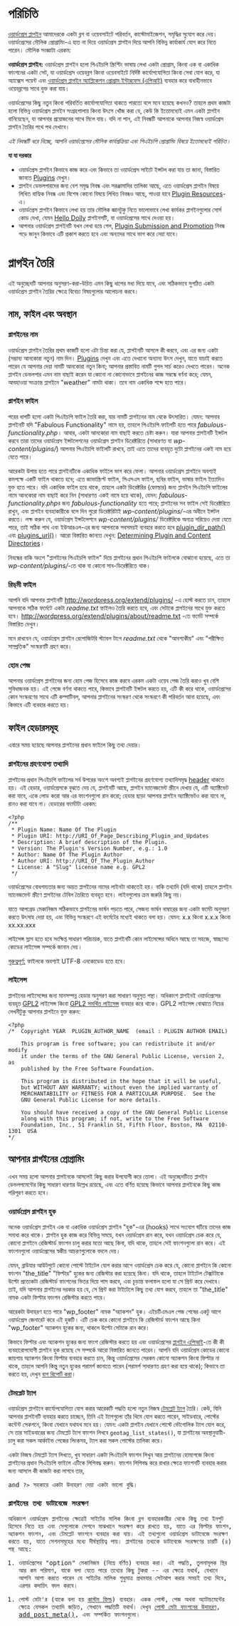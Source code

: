 {{Languages|
{{en|Writing a Plugin}}
{{bn|প্লাগইন লেখা}}
{{es|Escribiendo un Plugin}}
{{ja|Writing a Plugin}}
{{ko|Writing a Plugin}}
{{pt-br|Escrevendo um Plugin}}
{{ru|Написание плагина}}
{{th|Writing a Plugin}}
{{zh-hans|开发一个插件}}
<!-- {{zh-tw|開發一個外掛}} -->
}}

=পরিচিতি=
[[Plugins|ওয়ার্ডপ্রেস প্লাগইন]] আমাদেরকে একটা ব্লগ বা ওয়েবসাইটে পরিবর্তন, কাস্টোমাইজেশন, সমৃদ্ধির সুযোগ করে দেয়। ওয়ার্ডপ্রেসের মৌলিক প্রোগ্রামিং-এ হাত না দিয়ে ওয়ার্ডপ্রেস প্লাগইন দিয়ে আপনি বিভিন্ন কার্যাকার্য যোগ করে নিতে পারেন। মৌলিক সংজ্ঞাটা এরকম:

'''ওয়ার্ডপ্রেস প্লাগইন:''' ওয়ার্ডপ্রেস প্লাগইন হলো পিএইচপি স্ক্রিপ্টিং ভাষায় লেখা একটা প্রোগ্রাম, কিংবা এক বা একাধিক ফাংশনের একটা সেট, যা ওয়ার্ডপ্রেস ওয়েবব্লগ কিংবা ওয়েবসাইটে নির্দিষ্ট কার্যোপযোগিতা কিংবা সেবা যোগ করে, যা অ্যাক্সেস পয়েন্ট এবং [[Plugin API|ওয়ার্ডপ্রেস প্লাগইন অ্যাপ্লিকেশন প্রোগ্রাম ইন্টারফেস (এপিআই)]] ব্যবহার করে বাধাহীনভাবে ওয়েবব্লগের সাথে যুক্ত করা যায়।

ওয়ার্ডপ্রেসের কিছু নতুন কিংবা পরিবর্তিত কার্যোপযোগিতা থাকতে পারতো বলে মনে হয়েছে কখনও? তাহলে প্রথম কাজটা হলো বিভিন্ন ওয়ার্ডপ্রেস প্লাগইন সংগ্রহশালায় কিংবা উৎসে খোঁজ করা যে, কেউ কি ইতোমধ্যেই এমন একটা প্লাগইন বানিয়েছেন, যা আপনার প্রয়োজনের সাথে মিলে যায়। যদি না পান, এই নিবন্ধটি আপনাকে আপনার নিজস্ব ওয়ার্ডপ্রেস প্লাগইন তৈরির পথে পথ দেখাবে।

''এই নিবন্ধটি ধরে নিচ্ছে, আপনি ওয়ার্ডপ্রেসের মৌলিক কার্যপ্রক্রিয়া এবং পিএইচপি প্রোগ্রামিং বিষয়ে ইতোমধ্যেই পরিচিত।''

'''যা যা দরকার'''

* ওয়ার্ডপ্রেস প্লাগইন কিভাবে কাজ করে এবং কিভাবে তা ওয়ার্ডপ্রেস সাইটে ইন্সটল করা যায় তা জানা, বিস্তারিত জানতে [[Plugins]] দেখুন।
* প্লাগইন ডেভলপারদের জন্য বেশ সমৃদ্ধ নিবন্ধ এবং সরঞ্জামাদির তালিকা আছে, এতে ওয়ার্ডপ্রেস প্লাগইন বিষয়ে লিখিত বাহ্যিক নিবন্ধ এবং বিশেষ কোনো বিষয়ে লিখিত নিবন্ধও আছে, পাওয়া যাবে [[Plugin Resources]]-এ।
* ওয়ার্ডপ্রেস প্লাগইন কিভাবে লেখা হয় তার মৌলিক জ্ঞানটুকু নিতে ভালোভাবে লেখা কার্যকর প্লাগইনগুলোর সোর্স কোড দেখা, যেমন [[Plugins#Default Plugins|Hello Dolly]] প্লাগইনসটি, যা ওয়ার্ডপ্রেসের সাথে দেওয়া হয়।
* আপনার ওয়ার্ডপ্রেস প্লাগইনটি যখন লেখা হয়ে গেল, [[Plugin Submission and Promotion]] নিবন্ধ পড়ে জানুন কিভাবে এটি প্রকাশ করতে হবে এবং অন্যদের সাথে ভাগ করে নেয়া যাবে।

=প্লাগইন তৈরি=
এই অনুচ্ছেদটি আপনার অনুসরণ-করা-উচিত এমন কিছু ধাপের মধ্য দিয়ে যাবে, এবং সঠিকভাবে সুগঠিত একটা ওয়ার্ডপ্রেস প্লাগইন তৈরির ক্ষেত্রে বিবেচ্য বিষয়গুলোর আলোচনা করবে।

==নাম, ফাইল এবং অবস্থান==
===প্লাগইনের নাম===
ওয়ার্ডপ্রেস প্লাগইন তৈরির প্রথম কাজটি হলো এটা চিন্তা করা যে, প্লাগইনটি আসলে কী করবে, এবং এর জন্য একটা (সম্ভাব্য আনকোরা নতুন) নাম দিন। [[Plugins]] দেখুন এবং এতে দেখানো অন্যান্য উৎস দেখুন, যাতে যাচাই করতে পারেন যে আপনার দেয়া নামটি আনকোরা নতুন কিনা; আপনার প্রস্তাবিত নামটি গুগল সার্চ করেও দেখতে পারেন। অনেক প্লাগইন ডেভলপার এমন নাম বাছাই করেন যা কোনো না কোনোভাবে প্লাগইনের কাজ সম্বন্ধে বর্ণনা করে; যেমন, আবহাওয়া সংক্রান্ত প্লাগইনে "weather" নামটা থাকা। তবে নাম একাধিক শব্দে হতে পারে।

===প্লাগইন ফাইল===
পরের ধাপটি হলো একটা পিএইচপি ফাইল তৈরি করা, যার নামটি প্লাগইনের নাম থেকে উৎসারিত। যেমন: আপনার প্লাগইনটি যদি "Fabulous Functionality" নামে হয়, তাহলে পিএইচপি ফাইলটি হতে পারে ''fabulous-functionality.php''। আবার, একটা আনকোরা নাম বাছাই করতে চেষ্টা করুন। যারা আপনার প্লাগইনটি ইন্সটল করবে তারা তাদের ওয়ার্ডপ্রেস ইন্সটলেশনের ওয়ার্ডপ্রেস প্লাগইন ডিরেক্টরিতে (সাধারণত যা ''wp-content/plugins/'') আপনার পিএইচপি ফাইলটি রাখবে, তাই এতে তাদের ব্যবহৃত দুটো প্লাগইনের একই নাম হয়ে যেতে পারে।

আরেকটা উপায় হতে পারে প্লাগইনটিকে একাধিক ফাইলে ভাগ করে ফেলা। আপনার ওয়ার্ডপ্রেস প্লাগইনে অবশ্যই কমপক্ষে একটি ফাইল থাকতে হবে; এতে জাভাস্ক্রিপ্ট ফাইল, সিএসএস ফাইল, ছবির ফাইল, ভাষার ফাইল ইত্যাদিও যুক্ত হতে পারে। যদি একাধিক ফাইল হয়ে থাকে, তাহলে একটা ডিরেক্টরির (ফোল্ডার) জন্য প্লাগইন পিএইচপি ফাইলের নামে আনকোরা নাম বাছাই করে নিন (সাধারণত একই নামে হয়ে থাকে), যেমন: ''fabulous-functionality.php''র জন্য ''fabulous-functionality'' হতে পারে; প্লাগইনের সব ফাইল সেই ডিরেক্টরিতে রাখুন, এবং প্লাগইন ব্যবহাকারীকে বলে দিন পুরো ডিরেক্টরিটাই ''wp-content/plugins/''-এর অধীনে ইন্সটল করতে। লক্ষ করুন যে, ওয়ার্ডপ্রেস ইন্সটলেশনে ''wp-content/plugins/'' ডিরেক্টরিকে অন্যত্র সরিয়েও দেয়া যেতে পারে, তাই সঠিক পাথ এবং ইউআরএল-এর জন্য আপনাকে সবসময়ই ব্যবহার করতে হবে [[Function_Reference/plugin_dir_path| plugin_dir_path()]] এবং [[Function_Reference/plugins_url| plugins_url()]]। আরো বিস্তারিত জানতে দেখুন: [[Determining Plugin and Content Directories]]।

নিবন্ধের বাকি অংশে "প্লাগইনের পিএইচপি ফাইল" দিয়ে প্লাগইনের প্রধান পিএইচপি ফাইলকে বোঝানো হয়েছে, এতে তা ''wp-content/plugins/''-তে থাক বা কোনো সাব-ডিরেক্টরিতে থাক।

=== রিড্‌মী ফাইল ===
আপনি যদি আপনার প্লাগইনটি http://wordpress.org/extend/plugins/ -এ হোস্ট করতে চান, তাহলে আপনাকে সঠিক ফর্মেটে একটা ''readme.txt'' ফাইলও তৈরি করতে হবে, এবং সেটাকে প্লাগইনের সাথে যুক্ত করতে হবে। http://wordpress.org/extend/plugins/about/readme.txt -তে ফর্মেট সম্পর্কে বিস্তারিত দেখুন।

মনে রাখবেন যে, ওয়ার্ডপ্রেস প্লাগইন রেপোজিটরি স্ট্যাবল টাগে ''readme.txt'' থেকে "আবশ্যকীয়" এবং "পরীক্ষিত সাম্প্রতিক" সংস্করণটি গ্রহণ করে।

=== হোম পেজ ===
আপনার ওয়ার্ডপ্রেস প্লাগইনের জন্য হোম পেজ হিসেবে কাজ করবে এরকম একটা ওয়েব পেজ তৈরি করাও খুব বেশি সুবিধাজনক হয়। এই পেজে বর্ণনা থাকতে পারে, কিভাবে প্লাগইনটি ইন্সটল করতে হয়, এটি কী করে থাকে, ওয়ার্ডপ্রেসের কোন সংস্করণের সাথে এটি কম্পাটিবল, আপনার প্লাগইনের সংস্করণ থেকে সংস্করণে কী পরিবর্তন আনা হয়েছে, এবং কিভাবে এটি ব্যবহার করতে হয়।

== ফাইল হেডারসমূহ ==
এবারে সময় হয়েছে আপনার প্লাগইনের প্রধান ফাইলে কিছু তথ্য দেয়ার।

=== প্লাগইনের গ্রহণযোগ্য তথ্যাদি ===
প্লাগইনের প্রধান পিএইচপি ফাইলের সর্ব উপরের অংশে অবশ্যই প্লাগইনের গ্রহণযোগ্য তথ্যাদিসমৃদ্ধ [[File Header|header]] থাকতে হয়। এই হেডার, ওয়ার্ডপ্রেসকে বুঝতে দেয় যে, প্লাগইনটি আছে, প্লাগইন ম্যানেজমেন্ট স্ক্রীনে দেখায় যে, এটি অ্যাক্টিভেট করা যাবে, একে লোড করো আর এর ফাংশনগুলো রান করো; হেডার ছাড়া আপনার প্লাগইন অ্যাক্টিভেটও করা যাবে না, রানও করা যাবে না। হেডারের ফর্মেটটা এরকম:

<pre>
<?php
/**
 * Plugin Name: Name Of The Plugin
 * Plugin URI: http://URI_Of_Page_Describing_Plugin_and_Updates
 * Description: A brief description of the Plugin.
 * Version: The Plugin's Version Number, e.g.: 1.0
 * Author: Name Of The Plugin Author
 * Author URI: http://URI_Of_The_Plugin_Author
 * License: A "Slug" license name e.g. GPL2
 */
</pre>

ওয়ার্ডপ্রেসের বোধগম্যতার জন্য অন্তত প্লাগইনের নামের লাইনটা থাকতেই হয়। বাকি তথ্যাদি (যদি থাকে) তাহলে প্লাগইন ম্যানেজমেন্ট স্ক্রীণে প্লাগইনের টেবিল তৈরিতে ব্যবহৃত হবে। লাইনগুলোর ক্রম জরুরি কিছু নয়।

যাতে আপগ্রেড মেকানিজম সঠিকভাবে প্লাগইনের ভার্ষন পড়তে পারে, সেজন্য ভার্ষন নাম্বারের জন্য একটা ফর্মেট অনুসরণ করতে উৎসাহ দেয়া হয়, এবং বিভিন্ন সংস্করণে এই ফর্মেটের মধ্যেই থাকতে বলা হয়। যেমন: x.x কিংবা x.x.x কিংবা xx.xx.xxx

লাইসেন্স স্লাগ হতে হবে সংক্ষিপ্ত সাধারণ পরিচায়ক, যাতে প্লাগইনটি কোন লাইসেন্সের অধিনে আছে তা সহজে, স্বাচ্ছন্দ্যে কোডের লাইসেন্স সম্পর্কে জানান দেয়।

<u>গুরুত্বপূর্ণ:</u> ফাইলকে অবশ্যই UTF-8 এনকোডেড হতে হবে।

=== লাইসেন্স ===
প্লাগইনের লাইসেন্সের জন্য মানসম্পন্ন হেডার অনুসরণ করা সাধারণ অনুসৃত পন্থা। অধিকাংশ প্লাগইনই ওয়ার্ডপ্রেসের ব্যবহৃত [http://www.gnu.org/licenses/old-licenses/gpl-2.0.html GPL2] লাইসেন্স কিংবা [http://www.gnu.org/licenses/license-list.html#GPLCompatibleLicenses GPL2 সমর্থিত লাইসেন্স] ব্যবহার করে থাকে। GPL2 লাইসেন্স বোঝাতে নিচের লেখনীটুকু আপনার প্লাগইনে যুক্ত করুন:

<pre>
<?php
/*  Copyright YEAR  PLUGIN_AUTHOR_NAME  (email : PLUGIN AUTHOR EMAIL)

    This program is free software; you can redistribute it and/or modify
    it under the terms of the GNU General Public License, version 2, as 
    published by the Free Software Foundation.

    This program is distributed in the hope that it will be useful,
    but WITHOUT ANY WARRANTY; without even the implied warranty of
    MERCHANTABILITY or FITNESS FOR A PARTICULAR PURPOSE.  See the
    GNU General Public License for more details.

    You should have received a copy of the GNU General Public License
    along with this program; if not, write to the Free Software
    Foundation, Inc., 51 Franklin St, Fifth Floor, Boston, MA  02110-1301  USA
*/
</pre>

== আপনার প্লাগইনের প্রোগ্রামিং ==
এখন সময় হলো আপনার প্লাগইনকে আসলেই কিছু করার উপযোগী করে তোলা। এই অনুচ্ছেদটিতে প্লাগইন ডেভলপমেন্টের কিছু সাধারণ ধারণার উল্লেখ রয়েছে, এবং এতে বর্ণিত হয়েছে কিভাবে আপনার প্লাগইনকে কিছু কাজ পরিপূরণ করতে হবে।

=== ওয়ার্ডপ্রেস প্লাগইন হুক ===
অনেক ওয়ার্ডপ্রেস প্লাগইন এক বা একাধিক ওয়ার্ডপ্রেস প্লাগইন "হুক"-এর (hooks) সাথে সংযোগ ঘটিয়ে তাদের কাজ সমাধা করে থাকে। প্লাগইন হুক কাজ করে বিভিন্ন সময়ে, যখন ওয়ার্ডপ্রেস রান করে, যখন ওয়ার্ডপ্রেস চেক করে যে, কোনো প্লাগইনে রেজিস্টার্ড ফাংশন চালু করার মতো আছে কিনা, যদি থাকে, তাহলে সেই ফাংশনগুলো রান করে। এই ফাংশনগুলো ওয়ার্ডপ্রেসের স্বকীয় আচরণগুলোকে বদলে দেয়।

যেমন, ব্রাউযার আউটপুটে কোনো পোস্টে টাইটেল যোগ করার আগে ওয়ার্ডপ্রেস চেক করে যে, কোনো প্লাগইনে কি কোনো ফাংশন "the_title" "ফিল্টার" হুকের জন্য রেজিস্টার করা হয়েছে কিনা। যদি থাকে, তাহলে টাইটেল টেক্সটটাকে উল্টো প্রত্যেকটা রেজিস্টার্ড ফাংশনের ভিতর দিয়ে পাস করবে, এবং চূড়ান্ত ফলাফল হলো যা সে প্রিন্ট করে দেখাবে। তাই, যদি আপনার প্লাগইনের দরকার হয় যে, সে প্রিন্ট করা টাইটেলে কিছু তথ্য যোগ করবে, তাহলে তা "the_title" নামক একটা ফিল্টার ফাংশন রেজিস্টার করতে পারে।

আরেকটা উদাহরণ হতে পারে "wp_footer" নামক "অ্যাকশন" হুক। এইচটিএমএল পেজ শেষের একটু আগে ওয়ার্ডপ্রেস জেনারেট করে এই হুকটি। এটি চেক করে কোনো প্লাগইনে কি রেজিস্টার্ড ফাংশন আছে কিনা "wp_footer" অ্যাকশন হুকের জন্য, থাকলে উল্টো সেটাকে রান করে।

কিভাবে ফিল্টার এবং অ্যাকশন হুকের জন্য ফাংশ রেজিস্টার করতে হয় এবং ওয়ার্ডপ্রেসের [[Plugin API|প্লাগইন এপিআই]]-তে কী কী ব্যবহারোপযোগী প্লাগইন হুক রয়েছে সে সম্পর্কে আরো বিস্তারিত জানতে পারেন। আপনি যদি ওয়ার্ডপ্রেস কোডের কোনো জায়গায় অ্যাকশন কিংবা ফিল্টার ব্যবহার করতে চান, কিন্তু ওয়ার্ডপ্রেসের সেরকম কোনো অ্যাকশন কিংবা ফিল্টার না থাকে, তাহলে আপনি কিন্তু নতুন হুকের পরামর্শ জানাতে পারেন (পরামর্শ সাধারণত গ্রহণ করা হয়ে থাকে); কিভাবে তা করতে হয়, দেখুন [[Reporting Bugs|বাগ রিপোর্ট করা]]।

=== টেমপ্লেট ট্যাগ ===
ওয়ার্ডপ্রেস প্লাগইনে কার্যোপযোগিতা যোগ করার আরেকটি পদ্ধতি হলো নতুন নিজস্ব [[Template Tags|টেমপ্লেট ট্যাগ]] তৈরি। কেউ, যিনি আপনার প্লাগইনটি ব্যবহার করতে চাচ্ছেন, তিনি এই ট্যাগগুলো তাঁর থিমে যোগ করতে পারেন, সাইডবারে, পোস্টের কন্টেন্ট সেকশনে, কিংবা যেখানে যথাযথ মনে হয়। যেমন: একটা প্লাগইন যেখানে পোস্টে ভৌগোলিক ট্যাগ যোগ করে, সে তার সাইডবারের জন্য টেমপ্লেট ট্যাগ ফাংশন লিখবে <tt>geotag_list_states()</tt>, যা প্লাগইনের অবস্থানুযায়ী-চালু করা সকল আর্কাইভ পেজের লিংকসহ, ট্যাগ করা সকল পোস্টের তালিকা করে।

একটা নিজস্ব টেমপ্লেট ট্যাগ লিখতে, খুব সাধারণ একটা পিএইচপি ফাংশন লিখুন আর প্লাগইনের হোমপেজে কিংবা প্লাগইনের প্রধান পিএইচপি ফাইলে এটিকে লিপিবদ্ধ করুন। ফাংশন লিপিবদ্ধ করে রাখার ক্ষেত্রে ফাংশনটি ব্যবহার করার জন্য আসলে কী কাজটা করা লাগবে তার, <tt><?php</tt> and <tt>?></tt> সহকারে একটা উদাহরণ দেয়া একটা ভালো বুদ্ধি।

===প্লাগইনের তথ্য ডাটাবেজে সংরক্ষণ===
অধিকাংশ ওয়ার্ডপ্রেস প্লাগইনের ক্ষেত্রেই সাইটের মালিক কিংবা ব্লগ ব্যবহারকারীর থেকে কিছু তথ্য ইনপুট হিসেবে নিতে হয় এবং সেগুলোকে সেশনে মাঝখানে সংরক্ষণ করে রাখতে হয়, যাতে এর ফিল্টার ফাংশন, অ্যাকশন ফাংশন, এবং টেমপ্লেট ফাংশনে ব্যবহার করা যায়। এই তথ্যগুলো ওয়ার্ডপ্রেস ডাটাবেজে সংরক্ষণ করতে হয়, যাতে সেশনসমূহের মধ্যে দীর্ঘস্থায়িত্ব পায়। প্লাগইনের তথ্যকে ডাটাবেজে সংরক্ষণের চারটি (৪) পন্থ আছে:

# ওয়ার্ডপ্রেসের "option" মেকানিজম (নিম্নে বর্ণিত) ব্যবহার করা। এই পদ্ধতি, তুলনামূলক স্থির আর কম পরিমাণ, যাকে বলা যেতে পারে তথ্যের কিছু টুকরা -- এর ক্ষেত্রে যথার্থ, যেখানে আপনি আশা করতে পারেন যে সাইটের মালিক শুধুমাত্র প্রথমবার সেটআপ করার সময়ই তথ্য দিবে, এরপর কদাচিৎ বদল করবে।

# পোস্ট মেটা'র (যাকে বলা হয় [[Custom Fields|কাস্টম ফিল্ড]]) ব্যবহার। একক পোস্ট, পেজ অথবা অ্যাটাচমেন্টের ক্ষেত্রে যেসকল তথ্যাদি জড়িত, সেখানে পদ্ধতিটি যথার্থ। দেখুন [[Function_Reference/post_meta Function Examples|পোস্ট মেটা ফাংশনের উদাহরণ]], [[Function Reference/add_post_meta|add_post_meta()]], এবং সম্পর্কিত ফাংশনগুলো।

<!--

===Saving Plugin Data to the Database===

# Custom Taxonomy. For classifying posts or other objects like users and comments and/or for a user-editable name/value list of data consider using a Custom Taxonomy, especially when you want to access all posts/objects associated with a given taxonomy term. See [[Taxonomies#Custom_Taxonomies|Custom Taxonomies]].
# Create a new, custom database table. This method is appropriate for data not associated with individual posts, pages, attachments, or comments -- the type of data that will grow as time goes on, and that doesn't have individual names. See [[Creating Tables with Plugins]] for information on how to do this.

=== WordPress Options Mechanism ===

See [[Creating Options Pages]] for info on how to create a page that will automatically save your options for you.

WordPress has a mechanism for saving, updating, and retrieving individual, named pieces of data ("options") in the WordPress database. Option values can be strings, arrays, or PHP objects (they will be "serialized", or converted to a string, before storage, and unserialized when retrieved). Option names are strings, and they must be unique, so that they do not conflict with either WordPress or other Plugins. 

It's also generally considered a good idea to minimize the number of options you use for your plugin. For example, instead of storing 10 different named options consider storing a serialized array of 10 elements as a single named option.

Here are the main functions your Plugin can use to access WordPress options.

<pre>
add_option($name, $value, $deprecated, $autoload);
</pre>
: Creates a new option; does nothing if option already exists.
;$name: Required (string). Name of the option to be added.
;$value: Optional (mixed), defaults to empty string. The option value to be stored.
;$deprecated: Optional (string), no longer used by WordPress, You may pass an empty string or null to this argument if you wish to use the following $autoload parameter.
;$autoload: Optional, defaults to 'yes' (enum: 'yes' or 'no').  If set to 'yes' the setting is automatically retrieved by the <tt>wp_load_alloptions</tt> function.

<pre>
get_option($option);
</pre>
: Retrieves an option value from the database.
;$option: Required (string).  Name of the option whose value you want returned. You can find a list of the default options that are installed with WordPress at the [[Option Reference]].

<pre>
update_option($option_name, $newvalue);
</pre>
: Updates or creates an option value in the database (note that <tt>add_option</tt> does not have to be called if you do not want to use the <tt>$deprecated</tt> or <tt>$autoload</tt> parameters).
;$option_name: Required (string). Name of the option to update.
;$newvalue: Required. (string|array|object) The new value for the option.

=== Administration Panels ===

Assuming that your Plugin has some options stored in the WordPress database (see section above), you will probably want it to have an administration panel that will enable your Plugin users to view and edit option values. The methods for doing this are described in [[Adding Administration Menus]].
-->